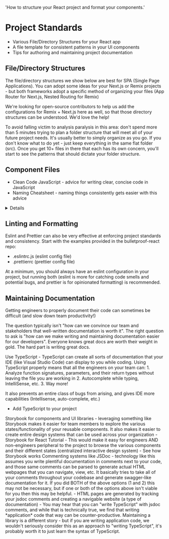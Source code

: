 
  'How to structure your React project and format your components.'

# Project Standards

<Summary>
  <ul>
    <li>Various File/Directory Structures for your React app</li>
    <li>A file template for consistent patterns in your UI components</li>
    <li>Tips for authoring and maintaining project documentation</li>
  </ul>
</Summary>

## File/Directory Structures

The file/directory structures we show below are best for SPA (Single Page Applications). You can adopt some ideas for your Next.js or Remix projects - but both frameworks adopt a specific method of organizing your files (<Resource url='https://nextjs.org/docs/app'>App Router</Resource> for Next.js, <Resource url='https://remix.run/docs/en/main/discussion/routes'>Nested Routing</Resource> for Remix)

<DirectoryExplorerTabs />

<Note>
  We're looking for open-source contributors to help us add the configurations for Remix + Next.js here as well, so that those directory structures can be understood. We'd love the help!      
</Note>

To avoid falling victim to analysis paralysis in this area: don't spend more than 5 minutes trying to plan a folder structure that will meet all of your future project needs. It's usually better to simply organize as you go. If you don't know what to do yet - just keep everything in the same flat folder (src). Once you get 10+ files in there that each has its own concern, you'll start to see the patterns that should dictate your folder structure.

## Component Files

- <Resource url='https://github.com/ryanmcdermott/clean-code-javascript'>Clean Code JavaScript</Resource> - advice for writing clear, concise code in JavaScript
- <Resource url='https://github.com/kettanaito/naming-cheatsheet'>Naming Cheatsheet</Resource> - naming things consistently gets easier with this advice

<Details label='Deep Dive | Writing Functional Components'>
Here, we introduce a delightful but scalable component format that you can adopt in your projects. A consistent format will make it easier for you to maintain components in the long run.

1. Imports and constants
2. Prop type definition
3. Component State
4. Other hooks
5. Effects
6. Helper functions (scoped)
7. JSX (return statement)
8. Abstracted JSX only used in this file

<CodeGroup title="Component Format">
```jsx {{ title: 'JavaScript' }}
/**
 * 1. Imports and constants
 * You can configure an alias in your build tool that allow you to reference a root or specific folder
 * leads to cleaner imports and not nested spaghetti code like ../../../../some/random/folder/far/away
 */
import { blahblahblah } from '@/features/blah'
import { UserContext } from '@/contexts/user'

// for additional organization in the imports section ^^, you can
// alphebetize them with a package like @trivago/prettier-plugin-sort-imports

const operations = {
  '+': (left: number, right: number): number => left + right,
  '-': (left: number, right: number): number => left - right,
  '*': (left: number, right: number): number => left * right,
  '/': (left: number, right: number): number => left / right,
}

/**
 * 2. Prefer simple function definition over const definition
 *    e.g. const Calculator: React.FC<Props> = () => {}
 */
export function Calculator({left, operator, right}) {
  /**
   * 3. Component State
   */
  const { user } = useContext(UserContext);
  const [someState, setSomeState] = useState();
  const [someOtherState, setSomeOtherState] = useState();
  const result = operations[operator](left, right)
  const someCondition = true;

  /**
   * 4. Other hooks
   */
  const cachedValue = useMemo(calculateValue, dependencies)
  const cachedFn = useCallback(fn, dependencies)

  /**
   * 5. Effects
   */
  useEffect(() => {
    // your effect code

    return () => {
      // your effect cleanup code
    }
  }, dependencies);

  /**
   * 6. Helper functions
   */
  function helperFunctionThatReliesOnComponentState() {
    cachedFn(cachedValue);
  }

  /**
   * 7. JSX / Return statement
   * Advice: you can keep your return statements clean by moving static JSX to their own micro-components at the bottom of this file in step 8.
   */
  return (
    {someCondition ? <ShortenedMarkup /> : (
      <div>
        <code>
          {left} {operator} {right} = <output>{result}</output>
        </code>
      </div>
    )}
  );
}

/**
 * 8. Abstracted JSX used only in this file
 */
function ShortenedMarkup() {
  return (
    <div>
      <div>
        <div>
          <div>
            <div>
              Some UI content that doesn't rely on the props/state of the component above
            </div>
          </div>
        </div>
      </div>
    </div>
  );
}
```

```tsx {{ title: 'TypeScript' }}
/**
 * 1. Imports and constants
 * You can configure an alias in your build tool that allow you to reference a root or specific folder
 * leads to cleaner imports and not nested spaghetti code like ../../../../some/random/folder/far/away
 */
import { blahblahblah } from '@/features/blah'
import { UserContext } from '@/contexts/user'

/**
 * 1.1 Import types/interfaces below js imports
 */
import type { OperationsType } from '@/types';

// for additional organization in the imports section ^^, you can
// alphebetize them with a package like @trivago/prettier-plugin-sort-imports

// Define any constants available to the entire file/module right after the imports
const operations: OperationsType = {
  '+': (left: number, right: number): number => left + right,
  '-': (left: number, right: number): number => left - right,
  '*': (left: number, right: number): number => left * right,
  '/': (left: number, right: number): number => left / right,
}

/**
 * 1.2 Prop type definition (or use interface, it doesn't really matter, just be consistent)
 */
type CalculatorProps = {
  left: number
  operator: keyof typeof operations
  right: number
}

/**
 * 2. Prefer simple function definition over const definition
 *    e.g. const Calculator: React.FC<Props> = () => {}
 * 
 * 2.1 Use React's Type system for your components that have *optional children
 *    Required children should be added to the props type definition
 *    e.g. function ComponentWithChildren(props: PropswithChildren<PropTypeDefinition>) {}
 */
export function Calculator({left, operator, right, children}: React.PropsWithChildren<CalculatorProps>) {
  /**
   * 3. Component State
   */
  const { user } = useContext(UserContext);
  const [someState, setSomeState] = useState(defaultValue); // TypeScript knows this variable needs to be the same type as defaultValue
  const [someOtherState, setSomeOtherState] = useState<number | undefined>(); // If your state starts off as null/undefined, you might have to type it like this
  const result = operations[operator](left, right)
  const someCondition = true;

  /**
   * 4. Other hooks
   */
  const cachedValue = useMemo(calculateValue, dependencies)
  const cachedFn = useCallback(fn, dependencies)

  /**
   * 5. Effects
   */
  useEffect(() => {
    // your effect code

    return () => {
      // your effect cleanup code
    }
  }, dependencies);

  /**
   * 6. Helper functions
   */
  function helperFunctionThatReliesOnComponentState() {
    cachedFn(cachedValue);
  }

  /**
   * 7. JSX / Return statement
   * Advice: you can keep your return statements clean by moving static JSX to their own micro-components at the bottom of this file in step 8.
   */
  return (
    {someCondition ? <ShortenedMarkup /> : (
      <div>
        <code>
          {left} {operator} {right} = <output>{result}</output>
        </code>
      </div>
    )}
  );
}

/**
 * 8. Abstracted JSX used only in this file
 */
function ShortenedMarkup() {
  return (
    <div>
      <div>
        <div>
          <div>
            <div>
              Some UI content that doesn't rely on the props/state of the component above
            </div>
          </div>
        </div>
      </div>
    </div>
  );
}
```
</CodeGroup>
</Details>

## Linting and Formatting

<Resource url='https://www.npmjs.com/package/eslint'>Eslint</Resource> and <Resource url='https://www.npmjs.com/package/prettier'>Prettier</Resource> can also be very effective at enforcing project standards and consistency. Start with the examples provided in the bulletproof-react repo:

- <Resource url='https://github.com/alan2207/bulletproof-react/blob/master/.eslintrc.js'>.eslintrc.js</Resource> (eslint config file)
- <Resource url='https://github.com/alan2207/bulletproof-react/blob/master/.prettierrc'>.prettierrc</Resource> (prettier config file)

At a minimum, you should always have an eslint configuration in your project, but running both (eslint is more for catching code smells and potential bugs, and prettier is for opinionated formatting) is recommended.

## Maintaining Documentation

Getting engineers to properly document their code can sometimes be difficult (and slow down team productivity!)

The question typically isn't "how can we convince our team and stakeholders that well-written documentation is worth it". The right question to ask is "how can we make writing and maintaining documentation easier for our developers". Everyone knows great docs are worth their weight in gold. The hard part is writing great docs.

<Expand parent="Use TypeScript">
Use <Resource url='https://www.npmjs.com/package/typescript'>TypeScript</Resource> - TypeScript can create all sorts of documentation that your IDE (like <Resource url='https://code.visualstudio.com/docs/languages/typescript'>Visual Studio Code</Resource>) can display to you while coding. Using TypeScript properly means that all the engineers on your team can:
  1. Analyze function signatures, parameters, and their return types without leaving the file you are working in
  2. Autocomplete while typing, IntelliSense, etc.
  3. Way more!

It also prevents an entire class of bugs from arising, and gives IDE more capabilities (Intellisense, auto-complete, etc.)
  - <Resource url='https://www.typescriptlang.org/docs/handbook/typescript-tooling-in-5-minutes.html'>Add TypeScript to your project</Resource>
</Expand>

<Expand parent="Use Storybook">
<Resource url='https://www.npmjs.com/package/storybook'>Storybook</Resource> for components and UI libraries - leveraging something like Storybook makes it easier for team members to explore the various states/functionality of your reusable components. It also makes it easier to create entire design systems that can be used across your organization
  - <Resource url='https://storybook.js.org/tutorials/intro-to-storybook/react/en/get-started/'>Storybook for React Tutorial</Resource>
  - This would make it easy for engineers AND non-engineers peripheral to the project to browse the various components and their different states (centralized interactive design system)
  - See <Resource url='https://storybook.js.org/'>how Storybook works</Resource>
</Expand>

<Expand parent="Use JSDoc">
Commenting systems like <Resource url='https://www.npmjs.com/package/jsdoc'>JSDoc</Resource> - technology like this assumes you write plentiful documentation in comments next to your code, and those same comments can be parsed to generate actual HTML webpages that you can navigate, view, etc. It basically tries to take all of your comments throughout your codebase and generate swagger-like documentation for it. If you did BOTH of the above options (1 and 2) this may not be necessary, but if one or both of the options above isn't viable for you then this may be helpful.
- HTML pages are <Resource url='https://jsdoc.app/about-getting-started.html'>generated</Resource> by tracking your jsdoc comments and creating a navigable website (a type of documentation)
- You may hear that you can "write TypeScript" with jsdoc comments, and while that is <Resource url='https://www.typescriptlang.org/docs/handbook/jsdoc-supported-types.html'>technically true</Resource>, we find that writing *application* code that way can be counter-productive. Maintaining a library is a different story - but if you are writing application code, we wouldn't seriously consider this as an approach to "writing TypeScript", it's probably worth it to just learn the syntax of TypeScript.
</Expand>
